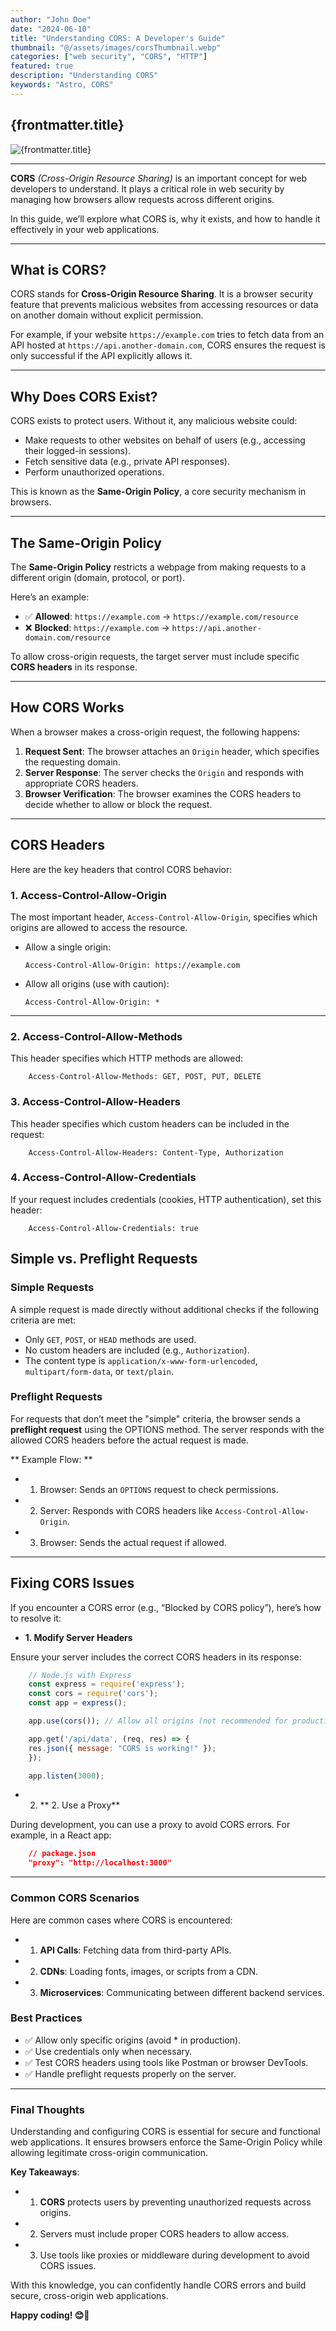 ```yaml
---
author: "John Doe"
date: "2024-06-10"
title: "Understanding CORS: A Developer's Guide"
thumbnail: "@/assets/images/corsThumbnail.webp"
categories: ["web security", "CORS", "HTTP"]
featured: true
description: "Understanding CORS"
keywords: "Astro, CORS"
---
```



## {frontmatter.title}

<Image src={thumbnail} alt={frontmatter.title} class="w-full rounded-lg" />

---

**CORS** *(Cross-Origin Resource Sharing)* is an important concept for web developers to understand. It plays a critical role in web security by managing how browsers allow requests across different origins.

In this guide, we’ll explore what CORS is, why it exists, and how to handle it effectively in your web applications.

---

## **What is CORS?**

CORS stands for **Cross-Origin Resource Sharing**. It is a browser security feature that prevents malicious websites from accessing resources or data on another domain without explicit permission.

For example, if your website `https://example.com` tries to fetch data from an API hosted at `https://api.another-domain.com`, CORS ensures the request is only successful if the API explicitly allows it.

---

## **Why Does CORS Exist?**

CORS exists to protect users. Without it, any malicious website could:

- Make requests to other websites on behalf of users (e.g., accessing their logged-in sessions).
- Fetch sensitive data (e.g., private API responses).
- Perform unauthorized operations.

This is known as the **Same-Origin Policy**, a core security mechanism in browsers.

---

## **The Same-Origin Policy**

The **Same-Origin Policy** restricts a webpage from making requests to a different origin (domain, protocol, or port). 

Here’s an example:

- ✅ **Allowed**: `https://example.com` → `https://example.com/resource`
- ❌ **Blocked**: `https://example.com` → `https://api.another-domain.com/resource`

To allow cross-origin requests, the target server must include specific **CORS headers** in its response.

---

## **How CORS Works**

When a browser makes a cross-origin request, the following happens:

1. **Request Sent**: The browser attaches an `Origin` header, which specifies the requesting domain.
2. **Server Response**: The server checks the `Origin` and responds with appropriate CORS headers.
3. **Browser Verification**: The browser examines the CORS headers to decide whether to allow or block the request.

---

## **CORS Headers**

Here are the key headers that control CORS behavior:

### **1. Access-Control-Allow-Origin**

The most important header, `Access-Control-Allow-Origin`, specifies which origins are allowed to access the resource.

- Allow a single origin:

    ```http
    Access-Control-Allow-Origin: https://example.com
    ```

- Allow all origins (use with caution):

    ```http
    Access-Control-Allow-Origin: *
    ```

---

### **2. Access-Control-Allow-Methods**

This header specifies which HTTP methods are allowed:

```http
    Access-Control-Allow-Methods: GET, POST, PUT, DELETE
```

### **3. Access-Control-Allow-Headers**

This header specifies which custom headers can be included in the request:

```http
    Access-Control-Allow-Headers: Content-Type, Authorization
```



### **4. Access-Control-Allow-Credentials**

If your request includes credentials (cookies, HTTP authentication), set this header:

```http
    Access-Control-Allow-Credentials: true
```


## Simple vs. Preflight Requests


### Simple Requests

A simple request is made directly without additional checks if the following criteria are met:

- Only `GET`, `POST`, or `HEAD` methods are used.
- No custom headers are included (e.g., `Authorization`).
- The content type is `application/x-www-form-urlencoded`, `multipart/form-data`, or `text/plain`.


### Preflight Requests

For requests that don’t meet the "simple" criteria, the browser sends a **preflight request** using the OPTIONS method. The server responds with the allowed CORS headers before the actual request is made.

** Example Flow: **

- 1. Browser: Sends an `OPTIONS` request to check permissions.
- 2. Server: Responds with CORS headers like `Access-Control-Allow-Origin`.
- 3. Browser: Sends the actual request if allowed.

---


## Fixing CORS Issues

If you encounter a CORS error (e.g., “Blocked by CORS policy”), here’s how to resolve it:

- **1. Modify Server Headers**

Ensure your server includes the correct CORS headers in its response:

```js
    // Node.js with Express
    const express = require('express');
    const cors = require('cors');
    const app = express();

    app.use(cors()); // Allow all origins (not recommended for production)

    app.get('/api/data', (req, res) => {
    res.json({ message: "CORS is working!" });
    });

    app.listen(3000);
```

- 2. ** 2. Use a Proxy**

During development, you can use a proxy to avoid CORS errors. For example, in a React app:

```json
    // package.json
    "proxy": "http://localhost:3000"
```

---


### Common CORS Scenarios

Here are common cases where CORS is encountered:

- 1. **API Calls**: Fetching data from third-party APIs.
- 2. **CDNs**: Loading fonts, images, or scripts from a CDN.
- 3. **Microservices**: Communicating between different backend services.

### Best Practices

- ✅ Allow only specific origins (avoid * in production).
- ✅ Use credentials only when necessary.
- ✅ Test CORS headers using tools like Postman or browser DevTools.
- ✅ Handle preflight requests properly on the server.

---

### Final Thoughts

Understanding and configuring CORS is essential for secure and functional web applications. It ensures browsers enforce the Same-Origin Policy while allowing legitimate cross-origin communication.

**Key Takeaways**:

- 1. **CORS** protects users by preventing unauthorized requests across origins.
- 2. Servers must include proper CORS headers to allow access.
- 3. Use tools like proxies or middleware during development to avoid CORS issues.


With this knowledge, you can confidently handle CORS errors and build secure, cross-origin web applications.

**Happy coding! 😊🚀**

